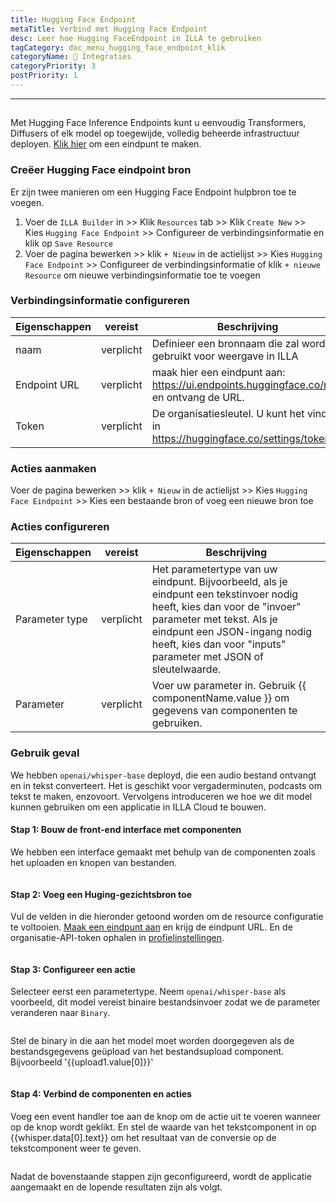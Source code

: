 ```yaml
---
title: Hugging Face Endpoint
metaTitle: Verbind met Hugging Face Endpoint
desc: Leer hoe Hugging FaceEndpoint in ILLA te gebruiken
tagCategory: doc_menu_hugging_face_endpoint_klik
categoryName: 🔨 Integraties
categoryPriority: 3
postPriority: 1
---
```


* * *

## <h2 hidden>Hugging Face Endpoint</h2>

Met Hugging Face Inference Endpoints kunt u eenvoudig Transformers, Diffusers of elk model op toegewijde, volledig beheerde infrastructuur deployen. [Klik hier](https://ui.endpoints.huggingface.co/new) om een eindpunt te maken. 

### Creëer Hugging Face eindpoint bron

Er zijn twee manieren om een Hugging Face Endpoint hulpbron toe te voegen. 

1.  Voer de `ILLA Builder` in >> Klik `Resources` tab >> Klik `Create New` >> Kies `Hugging Face Endpoint` >> Configureer de verbindingsinformatie en klik op `Save Resource`
2.  Voer de pagina bewerken >> klik `+ Nieuw` in de actielijst >> Kies `Hugging Face Endpoint` >> Configureer de verbindingsinformatie of klik `+ nieuwe Resource` om nieuwe verbindingsinformatie toe te voegen

### Verbindingsinformatie configureren

| Eigenschappen | vereist   | Beschrijving                                                                            |
| ------------- | --------- | --------------------------------------------------------------------------------------- |
| naam          | verplicht | Definieer een bronnaam die zal worden gebruikt voor weergave in ILLA                    |
| Endpoint URL  | verplicht | maak hier een eindpunt aan: https://ui.endpoints.huggingface.co/new en ontvang de URL.  |
| Token         | verplicht | De organisatiesleutel. U kunt het vinden in https://huggingface.co/settings/tokens.     |

### Acties aanmaken

Voer de pagina bewerken >> klik `+ Nieuw` in de actielijst >> Kies `Hugging Face Eindpoint` >> Kies een bestaande bron of voeg een nieuwe bron toe

### Acties configureren

| Eigenschappen  | vereist   | Beschrijving                                                                                                                                                                                                                                          |
| -------------- | --------- | ----------------------------------------------------------------------------------------------------------------------------------------------------------------------------------------------------------------------------------------------------- |
| Parameter type | verplicht | Het parametertype van uw eindpunt. Bijvoorbeeld, als je eindpunt een tekstinvoer nodig heeft, kies dan voor de "invoer" parameter met tekst. Als je eindpunt een JSON-ingang nodig heeft, kies dan voor "inputs" parameter met JSON of sleutelwaarde. |
| Parameter      | verplicht | Voer uw parameter in. Gebruik {{ componentName.value }} om gegevens van componenten te gebruiken.                                                                                                                                                     |

### Gebruik geval

We hebben `openai/whisper-base` deployd, die een audio bestand ontvangt en in tekst converteert. Het is geschikt voor vergaderminuten, podcasts om tekst te maken, enzovoort. Vervolgens introduceren we hoe we dit model kunnen gebruiken om een applicatie in ILLA Cloud te bouwen.

#### Stap 1: Bouw de front-end interface met componenten

We hebben een interface gemaakt met behulp van de componenten zoals het uploaden en knopen van bestanden.

<img src='https://cdn.illacloud.com/official-website/img/docs/connect/hf1.png' alt="" />

#### Stap 2: Voeg een Huging-gezichtsbron toe

Vul de velden in die hieronder getoond worden om de resource configuratie te voltooien. [Maak een eindpunt aan](https://ui.endpoints.huggingface.co/new) en krijg de eindpunt URL. En de organisatie-API-token ophalen in [profielinstellingen](https://huggingface.co/settings/tokens). 

<img src='https://cdn.illacloud.com/official-website/img/docs/connect/hf2.png' alt="" />

#### Stap 3: Configureer een actie

Selecteer eerst een parametertype. Neem `openai/whisper-base` als voorbeeld, dit model vereist binaire bestandsinvoer zodat we de parameter veranderen naar `Binary`.

<img src='https://cdn.illacloud.com/official-website/img/docs/connect/hf3.png' alt="" />

Stel de binary in die aan het model moet worden doorgegeven als de bestandsgegevens geüpload van het bestandsupload component. Bijvoorbeeld '{{upload1.value[0]}}'

<img src='https://cdn.illacloud.com/official-website/img/docs/connect/hf4.png' alt="" />

#### Stap 4: Verbind de componenten en acties

Voeg een event handler toe aan de knop om de actie uit te voeren wanneer op de knop wordt geklikt. En stel de waarde van het tekstcomponent in op {{whisper.data[0].text}} om het resultaat van de conversie op de tekstcomponent weer te geven. 

<img src='https://cdn.illacloud.com/official-website/img/docs/connect/hf5.png' alt="" />

Nadat de bovenstaande stappen zijn geconfigureerd, wordt de applicatie aangemaakt en de lopende resultaten zijn als volgt.

<img src='https://cdn.illacloud.com/official-website/img/docs/connect/hf6.gif' alt="" />

